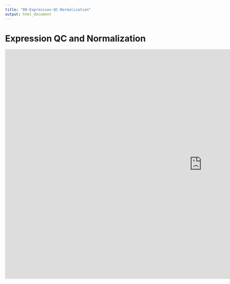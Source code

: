 ```yaml
---
title: "08-Expression-QC-Normalization"
output: html_document
---
```


# Expression QC and Normalization

<iframe src="https://docs.google.com/presentation/d/e/2PACX-1vRB_4fiCcviLTP59QZu8fdXkPZ7pav_aZHWFzaq4CwoPpR6gg4RvmZEew9wU6pmG95ueaewpNbgoylR/embed?start=false&loop=false&delayms=3000" frameborder="0" width="1280" height="749" allowfullscreen="true" mozallowfullscreen="true" webkitallowfullscreen="true"></iframe>